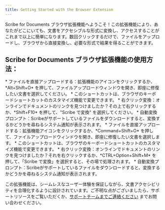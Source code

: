 ```yaml
---
title: Getting Started with the Browser Extension
---
```




Scribe for Documents ブラウザ拡張機能へようこそ！この拡張機能により、あなたがどこにいても、文書をアクセシブルな形式に変換し、アクセスすることがこれまで以上に簡単になります。数回クリックするだけで、ファイルをアップロードし、ブラウザから直接変換し、必要な形式で結果を得ることができます。 

## Scribe for Documents ブラウザ拡張機能の使用方法：

<Windows>
* ファイルを直接アップロードする：拡張機能のアイコンをクリックするか、*Alt+Shift+O* を押して、ファイルアップロードウィンドウを開き、即座に修復したい文書を選択してください。
    * このショートカットは、ブラウザのキーボードショートカットのカスタマイズ機能で変更できます。
* 右クリック変換：オンラインでドキュメントのリンクを見つけましたか？その上で右クリックするか、*Shift+F10* を押して、"Scribe で変換" を選択してください。
* 自動変換プロンプト：Scribeがサポートしているファイルをダウンロードすると、変換するかどうかを尋ねるシステム通知が表示されます。
</Windows>

<MacOS>
* ファイルを直接アップロードする：拡張機能アイコンをクリックするか、*Command+Shift+O* を押して、ファイルアップロードウィンドウを開き、即座に修復したい文書を選択します。
    * このショートカットは、ブラウザのキーボードショートカットのカスタマイズ機能で変更できます。
* 右クリック変換：オンラインでドキュメントのリンクを見つけましたか？それを右クリックするか、*CTRL+Option+Shift+M* を押して、「Scribe で変換」を選択すると、その場で処理されます。
* 自動変換プロンプト：Scribeがサポートしているファイルをダウンロードすると、変換するかどうかを尋ねるシステム通知が表示されます。
</MacOS>

この拡張機能は、シームレスなユーザー体験を保証しながら、文書アクセシビリティを合理化するように設計されています。ご不明な点がございましたら、サポートリソースをご覧いただくか、[サポートチームまでご連絡ください](https://pneumasolutions.com/contact) までお問い合わせください。
